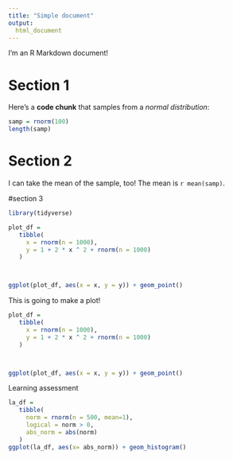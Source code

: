 ```yaml
---
title: "Simple document"
output:
  html_document
---
```



I'm an R Markdown document! 

# Section 1

Here's a **code chunk** that samples from 
a _normal distribution_:

```r
samp = rnorm(100)
length(samp)
```

# Section 2

I can take the mean of the sample, too!
The mean is `r mean(samp)`.


#section 3
```r
library(tidyverse)
```


```r
plot_df =
   tibble(
     x = rnorm(n = 1000),
     y = 1 + 2 * x ^ 2 + rnorm(n = 1000)
   )



ggplot(plot_df, aes(x = x, y = y)) + geom_point()
```

This is going to make a plot!

```r
plot_df =
   tibble(
     x = rnorm(n = 1000),
     y = 1 + 2 * x ^ 2 + rnorm(n = 1000)
   )



ggplot(plot_df, aes(x = x, y = y)) + geom_point()
```

Learning assessment
```r

la_df =
   tibble(
     norm = rnorm(n = 500, mean=1),
     logical = norm > 0,
     abs_norm = abs(norm)
   )
ggplot(la_df, aes(x= abs_norm)) + geom_histogram()
     
```
